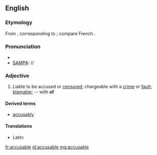 ==English==

===Etymology===
From {{etyl|la|en}} {{term|accusabilis|accūsābilis|accusable|lang=la}}, corresponding to {{suffix|accuse|able}}; compare French {{term|accusable|lang=fr}}.

===Pronunciation===
*{{IPA|/əˈkjuːzəbl/|lang=en}}
*[[SAMPA]]: //

===Adjective===
{{en-adj}}

# Liable to be accused or [[censure]]d; chargeable with a [[crime]] or [[fault]]; [[blamable]]; -- with '''of'''

====Derived terms====
* [[accusably]]

====Translations====
{{trans-top|liable to be accused}}
* Latin: {{t-|la|accusabilis}}
{{trans-mid}}
{{trans-bottom}}

[[fr:accusable]]
[[id:accusable]]
[[mg:accusable]]